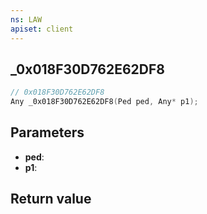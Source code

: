 ```yaml
---
ns: LAW
apiset: client
---
```

## _0x018F30D762E62DF8

```c
// 0x018F30D762E62DF8
Any _0x018F30D762E62DF8(Ped ped, Any* p1);
```


## Parameters
* **ped**:
* **p1**:

## Return value